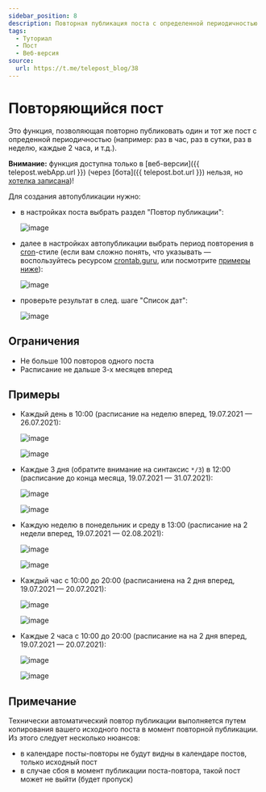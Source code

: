 ```yaml
---
sidebar_position: 8
description: Повторная публикация поста с определенной периодичностью
tags:
  - Туториал
  - Пост
  - Веб-версия
source:
  url: https://t.me/telepost_blog/38
---
```


# Повторяющийся пост

Это функция, позволяющая повторно публиковать один и тот же пост с опреденной периодичностью (например: раз в час, раз в сутки, раз в неделю, каждые 2 часа, и т.д.).

**Внимание:** функция доступна только в [веб-версии]({{ telepost.webApp.url }}) (через [бота]({{ telepost.bot.url }}) нельзя, но [хотелка записана](https://github.com/Telepost-me/support/issues/39))!

Для создания автопубликации нужно:

* в настройках поста выбрать раздел "Повтор публикации":

  ![image](/images/126070159-8f4a327b-6b8c-4669-b707-89436a22a269.png)

* далее в настройках автопубликации выбрать период повторения в [cron](https://ru.wikipedia.org/wiki/Cron)-стиле (если вам сложно понять, что указывать — воспользуйтесь ресурсом [crontab.guru](https://crontab.guru), или посмотрите [примеры ниже](#примеры)):

  ![image](/images/126074407-a20cfe1d-2fed-46a0-8c83-19367778ecf6.png)

* проверьте результат в след. шаге "Список дат":

  ![image](/images/126080926-1bf5b5cb-dd00-4246-be11-81bb4598fdd0.png)

## Ограничения

* Не больше 100 повторов одного поста
* Расписание не дальше 3-х месяцев вперед

## Примеры

* Каждый день в 10:00 (расписание на неделю вперед, 19.07.2021 — 26.07.2021):

  ![image](/images/126081296-72fd5bc6-44ca-4ec7-9647-c5a1d17e5aec.png)

  ![image](/images/126081158-b163cacf-f31b-4d2b-a7fd-1ea3f95b1ae5.png)

* Каждые 3 дня (обратите внимание на синтаксис `*/3`) в 12:00 (расписание до конца месяца, 19.07.2021 — 31.07.2021):

  ![image](/images/126081244-2b79d6c2-4153-46bd-85b8-c9dafbee9f31.png)

  ![image](/images/126081209-09daf9c8-fc48-471d-81b2-b32a3485db77.png)

* Каждую неделю в понедельник и среду в 13:00 (расписание на 2 недели вперед, 19.07.2021 — 02.08.2021):

  ![image](/images/126081352-1b62ddeb-2f0c-4c70-993a-37a22e65c2f0.png)

  ![image](/images/126081367-a30c3a38-609c-4867-b75d-d06b35f01c42.png)

* Каждый час с 10:00 до 20:00 (расписаниена на 2 дня вперед, 19.07.2021 — 20.07.2021):

  ![image](/images/126081521-2dcd5f46-8b2e-47d3-bebe-2cee9aa8c868.png)

  ![image](/images/126081578-47c748a5-3d85-452c-a9f4-e4cf421af7ee.png)

* Каждые 2 часа с 10:00 до 20:00 (расписание на на 2 дня вперед, 19.07.2021 — 20.07.2021):

  ![image](/images/126081677-23bdb313-fa79-40bf-886d-856abb08a80e.png)

  ![image](/images/126082153-41175d22-0ddb-4397-8bf1-a3c1ed2fecb9.png)

## Примечание

Технически автоматический повтор публикации выполняется путем копирования вашего исходного поста в момент повторной публикации. Из этого следует несколько нюансов:

* в календаре посты-повторы не будут видны в календаре постов, только исходный пост
* в случае сбоя в момент публикации поста-повтора, такой пост может не выйти (будет пропуск)
